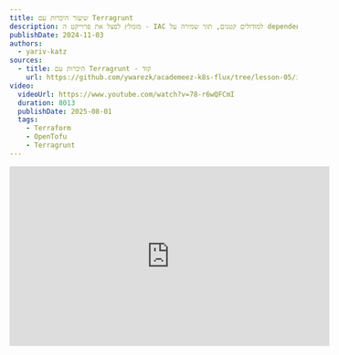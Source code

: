 ```yaml
---
title: שיעור היכרות עם Terragrunt
description: מומלץ לפצל את פרוייקט ה - IAC למודולים קטנים, תוך שמירה על dependency management ומניעת DRY violations. בשיעור זה נלמד כיצד להשיג את כל זה באמצעות Terragrunt.
publishDate: 2024-11-03
authors:
  - yariv-katz
sources:
  - title: היכרות עם Terragrunt - קוד
    url: https://github.com/ywarezk/academeez-k8s-flux/tree/lesson-05/iac
video:
  videoUrl: https://www.youtube.com/watch?v=78-r6wQFCmI
  duration: 8013
  publishDate: 2025-08-01
  tags:    
    - Terraform
    - OpenTofu
    - Terragrunt
---
```



<div class="not-content flex">
  <iframe
    className="mx-auto"
    width="560"
    height="315"
    src="https://www.youtube.com/embed/CBgJ5iTXLFY?si=5616DzHU9n45AWf8"
    title="YouTube video player"
    frameBorder="0"
    allow="accelerometer; autoplay; clipboard-write; encrypted-media; gyroscope; picture-in-picture; web-share"
    allowFullScreen
  />
</div>

בשיעור קודם קיבלנו היכרות עם פרוייקט ה - infrastructure as code שלנו, יצרנו פרוייקט GCP, VPC, GKE, והפעלנו את FluxCD בקלאסטר שלנו באמצעות OpenTofu.  
במהלך קורס זה אנחנו מתמקדים על best practices, זהו למה כל המשאבים בענן שלנו צריכים להיות נוצרים באמצעות IAC (במקרה שלנו Terraform/OpenTofu), עלינו להתרגל להשתמש ב IAC ליצירת המשאבים בענן שלנו, ותיקיית הקורס מתמקדת לא רק להיות קוד המקור של השיעורים שלנו אלא גם ערכת הכלים שאתה יכול לבסס עליה את הפרוייקטים האמיתיים שלך.  
כאשר עובדים על פרוייקטים אמיתיים יש לנו לעיתים קרובות יותר מסביבות אחת, ויותר מקלסטר אחד, ואנחנו צריכים לנהל אותם בדרך שתהיה קלה לתחזוקה ולהתרחבות.  
אותן הסביבות ישתנו במשאבים שיש להם, בהגדרות שהם משתמשים בהם, ואנחנו צריכים להתמודד עם ההבדלים האלה בקורס זה.  
יתרה מכך יש לנו צורך לנהל את ההרשאות של הפרוייקטים שלנו, ולהפריד את ההרשאות של הפרוייקטים השונים, הצוותים, הפרוייקטים, ה devops, והמפתחים, כל אחד מהם יצטרך הרשאות מינימליות ליצירת התשתיות שהם צריכים.

כאשר יוצרים תשתיות חשוב ליצור מודולים קטנים ולהשתמש בהם כמה שיותר.
לדוגמא מאחר והרבה מהסביבות יצרו קלאסטר K8S מנוהל (באמצעות GKE) אנחנו יכולים ליצור מודול לכך ולהשתמש בו בכל סביבה שיש לה קלאסטר K8S.
כאשר משתמשים במודול כזה בסביבה, ייווצר עבורו state של terraform, ואנחנו רוצים לשמור את ה state בצורה מאובטחת בתוך bucket.
האם זה אומר שנצטרך להגדיר מחדש את ה backend של כל מודול שנשתמש בו? ואם כן, האם זה אומר שנצטרך להגדיר מחדש את ה backend של כל מודול שנשתמש בו, ולהגדיר מחדש את הספקים של כל מודול שנשתמש בו?
התשובה היא לא, ובשיעור זה נלמד איך להשתמש ב - Terragrunt כדי לנהל את ההתקנות שלנו בצורה נכונה ומאורגנת תוך כדי מניעת DRY violations.

שיעור זה יהווה היכרות ראשונית עם [Terragrunt](https://terragrunt.gruntwork.io/) ונלמד כיצד לארגן את הפרוייקט IAC שלנו באמצעות Terragrunt, נלמד כיצד לפצל את הפרוייקט שלנו למודולים קטנים, נלמד כיצד למנוע DRY violations באמצעות Terragrunt, ונלמד כיצד לנהל את התלותים שלנו באמצעות Terragrunt.

## תוכנית השיעור

זהו שיעור היכרות עם שבו נתחיל לנהל את פרוייקט ה IAC שלנו באמצעות Terragrunt.
נלמד את הנושאים הבאים:
- היכרות עם Terragrunt
- מבנה התיקיות
- יצירת ה - `terragrunt.hcl` בשורש הפרוייקט
- יצירת קונפיגורציות שחוזרות על עצמן
- יצירת common שיכיל תיקיות ופרוייקט
- איחסון ה state ב bucket

## הרגל רע: פרוייקט IAC מונוליטי

יצירת פרוייקט infastructure שמורכב מיחידת state אחת עצומה בגודלה הוא רעיון רע שמומלץ בחום להימנע ממנו.
הנקודה מוסברת בצורה ברורה בהרצאה הבאה: [The following lecutre](https://blog.gruntwork.io/5-lessons-learned-from-writing-over-300-000-lines-of-infrastructure-code-36ba7fadeac1) אבל אני אסכם את הנקודות העיקריות:
- איטיות - ככל שהתשתיות גדלה, פעולות פשוטות כמו `terragrunt plan` יקחו זמן רב
- `plan/output` בלתי אפשרי להבנה - מתקבל תוצאת plan עצומה שקשה להבין, לעקוב אחריה, וקל לפספס דברים חשובים בתוך התוכנית כמו דברים חשובים שימחקו (אם יש לכם מאות שינויים זה יהיה קל לפספס)
- קשה לכתוב טסטים
- קושי בשימוש חוזר בחלקי קוד
- אבטחה - תצטרכו לספק הרשאות כל-יכול למי שמריץ את הקוד
- מקביליות של הרצה של מספר מפתחים היא יותר קשה
- קל לטעות והנזק יהיה יותר משמעותי

מודולים גדולים בקוד התשתיות עושים נזק וקשים לתחזוקה.

במקרה שלנו מהשיעור הקודם יש לנו פרוייקט מונוליטי עם state אחד שנוצר מקובץ `main.tf` אחד.
צריך לשאוף לפצל את הפרוייקט למודולים קטנים עם כמה שיותר בידוד, בידוד על פי סביבות ובידוד על פי סוגי התשתיות שצריך ליצור.

צריך לפצל את המודול הגדול למודולים קטנים, מבודדים ככל האפשר, מחולקים לפי סוגי התשתיות שהם יוצרים, ולנהל את התלותים ביניהם.

## הרגל רע: ניהול מודולים קטנים מבודדים באמצעות Terraform/OpenTofu

במקום פרוייקט IAC אחד גדול עם state אחד, נחלק אותו למודולים קטנים עם state משלהם, אם ננסה לנהל את זה באמצעות Terraform/OpenTofu נתקל בקשיים:
- חזרה על הקונפיגורציות של ה - Providers
- חזרה על הקונפיגורציות של אחסון ה - state בתוך bucket
- משתנים שחוזרים על עצמם
- קושי בניהול התלות בין המודולים השונים
- קושי בהרצת `apply` על מספר מודולים ובסדר הנכון
- קושי בשימוש חוזר בקוד

מומלץ להשתמש ב - Terragrunt כדי לנהל את המודולים הקטנים בצורה נכונה ומאורגנת.

## היכרות עם Terragrunt

Terragrunt יעטוף לנו את ה - Terraform/OpenTofu ויספק לנו כלים נוספים לניהול מודולים רבים.  
כל מודול יכיל קובץ `terragrunt.hcl` שיכול לכלול הגדרות providers שחוזרים על עצמם, לכלול קוד שחוזר על עצמו, לטעון משתנים חוזרים, ובאופן כללי להתמקד בדברים החדשים שהמודול עושה תוך כדי מינימום חזרה על קוד קיי והגדרות שחוזרות שהיינו צריכים לכלול אם היינו עובדים עם Terraform/OpenTofu בלבד.
כל מודול שניצור יכיל state נפרד שיאוחסן ב bucket.
באמצעות Terragrunt נוכל ליצור סביבת פרודקשיין וסביבת נון פרודקשיין, שמורכבים ממודולים שחוזרים על עצמם, עם שימוש ללא שכפול קוד במודולים שחוזרים על עצמם.

### Terragrunt cli

ניתן להתקין את Terragrunt באמצעות הפקודה:

```bash
> brew install terragrunt
```

כפי שהזכרנו Terragrunt הוא מעטפת זעירה סביב terraform, אז כל פקודה שהיינו מריצים באמצעות הפקודה terraform/tofu עכשיו הופכת להיות terragrunt (terragrunt תעביר את הפקודה ל terraform/tofu).
בנוסף terragrunt יוסיף פקודות נוספות שיעזרו לנו בניהול מודולים רבים.
לדוגמא נוכל להריץ `terragrunt run-all apply` כדי להפעיל שינויים בכל המודולים תחת התיקייה שאנחנו נמצאים בה.

### Terragrunt יעזור לנו בניהול פרוייקט שמורכב ממודולים קטנים

באמצעות Terragrunt יהיה קל לנו לנהל פרוייקט IAC שנבנה ממודולים קטנים.
Terragrunt יעזור לנו לנהל את התלותיות בין אותם המודולים, ויעוזר לנו להריץ את אותן המודולים בסדר הנכון תוך כדי התחשבות באותן התלותיות בין המודולים.
באמצעות Terragrunt ניתן להימנע מ - DRY violations, ולנהל את ההגדרות החוזרות במקום אחד. נראה דוגמא לכך במהלך השיעור.

## מבנה התיקיות

מבנה התיקיות משחק תפקיד חשוב בפרוייקט Terragrunt.
אנחנו משתמשים הרבה ב - composition (נקרא לזה כאן inheritance אף על פי שזה יותר דומה ל composition) ב Terragrunt, וההתייחסות להורשה היא על פי מבנה התיקיות.
בדרך כלל נשים את הלוגיקה המשותפת בתיקיית ההורה, והיא יכולה להיות נגישה לתיקיות הילד.
נעבור על מבנה התיקיות של הפרוייקט שלנו:

<div class="not-content">
```mermaid
flowchart TD
    n1["Terragrunt"] --> n2["_env"] & n3["auth"] & n4["common"] & n18["prod"] & n19["non-prod"]
    n2 --> n5["project.hcl"] & n9["folder.hcl"]    
    n3 --> n10["TBD in next lesson"]
		n18 --> n20["TBD in next lesson"]
		n19 --> n21["TBD in next lesson"]
    n4 --> n13["folders"] & n22["project"]
    n13 --> n14["root"] & n17["shared"]
```
</div>

נעבור על התוכנית:
- `_env` - תיקיית ה - `_env` מכילה פונקציות terragrunt ליצירת רכיב כךשהוא.
- `common` - תיקיית ה - `common` מכילה רכיבים שמשותפים לכל הסביבות.
- `prod/non-prod` - תיקיות ה - `prod` וה - `non-prod` מכילות את הסביבות שלנו (נציג את הסביבות בשיעורים הבאים).
- `auth` - תיקיית ה - `auth` מכילה groups, users, service accounts, והרשאות שנשתמש בהן לאימות עם הענן.

## פונקציות, בלוקים, ו - attributes של Terragrunt

אומרים ל Terragrunt איך לעבוד באמצעות קבצי קונפיגורציה שכתובים ב - HCL. לקבצי הקונפיגורציה ניתן להשתמש במספר דברים יחודיים ל - Terragrunt וגם בפונקציות של Terraform/OpenTofu.  
נעבור על מספר דברים ש Terragrunt הוסיף שניתן להשתמש בקבצי הקונפיגורציה, ונסביר על אותם האלמנטים שבהם נשתמש בשיעור זה.

### בלוקים

לקבצי הקונפיגורציה של terragrunt נשתמש בבלוקים הבאים:

- `locals {}` - מאפשר להגדיר משתנים מקומיים שניתן להשתמש בהם בקובץ הקונפיגורציה.
- `generate "someName" {}` - מאפשר ליצור קובץ חדש בזמן הריצה שיכיל קוד חדש. 
- `include "someName" {}` - מאפשר לכלול קובץ קונפיגורציה אחר בקובץ הקונפיגורציה.
- `dependency "someName" {}` - מאפשר להגדיר תלות בין מודולים.
- `terraform {}` - הרצת קוד terraform בקובץ הקונפיגורציה.
- `remote_state {}` - הגדרת אחסון ה state ב bucket.

### attributes ופונקציות

להגדרת terragrunt נשתמש בפונקציות וב attributes הבאים:

- `inputs = {}` - הגדרות variables ואתחולם שמועברים לקוד ה - terraform שמחובר.
- `find_in_parent_folders()` - מחפש קובץ בתיקיות ההורה.
- `path_relative_to_include()` - מחזיר את הנתיב של המודול שהריץ את הקוד יחסית לנתיב של הקובץ שהריץ את הפונקציה.

### פונקציות ב - Terraform/OpenTofu

בקבצי הקונפיגורציה של terragrunt ניתן עדיין להשתמש בפונקציות של terraform/OpenTofu, כאשר נשתמש בפונקציות של terraform/OpenTofu נשתמש בהן באופן רגיל כמו שהיינו עושים בקובץ הקונפיגורציה של terraform/OpenTofu. להלן רשימה של פונקציות שנשתמש בהן בשיעור זה:
- `dirname()` - מחזיר את שם התיקייה של הקובץ.
- `file()` - קורא את תוכן הקובץ.
- `yamldecode()` - ממיר קובץ yaml למשתנה.

## יצירת ה - `terragrunt.hcl` בשורש הפרוייקט

הפרוייקט IAC שלנו נמצא בתיקייה `/iac/gcp/tofu`, ובתיקייה זו ניצור את הקובץ `terragrunt.hcl` שיכיל את ההגדרות המשותפות לכל המודולים.
ניצור את הקובץ `terragrunt.hcl` בתיקיית הפרוייקט ונכניס אליו את ההגדרות הבאות:

```hcl
/**
 * The root terragrunt will contain:
 *    - common provider configurations
 *    - remote state configuration
 *    - impersonation logic
 *
 */
 
locals {
  region_vars = yamldecode(file(find_in_parent_folders("region_vars.yaml")))
  billing_vars = yamldecode(file(find_in_parent_folders("billing_vars.yaml")))
  common_vars = yamldecode(file(find_in_parent_folders("common_vars.yaml")))
  region = local.region_vars.region
  billing_project = local.billing_vars.billing_project
}

# configure common providers
generate "provider" {
	path = "provider.tf"
	if_exists = "overwrite"
	contents = <<EOF
provider "google" {	
	region  = "${local.region}"
	billing_project = "${local.billing_project}"
	user_project_override = true
}
EOF
}
``` 

נשים לב למספר נקודות:
- ישנם משתנים שהולכים לחזור על עצמם במודולים רבים, את אותם המשתנים מאגדים תחת לוגיקה והקשר מסויים, ושמים אותם בקבצים כמו: `common_vars.yaml`, `region_vars.yaml`, `billing_vars.yaml`. ניתן למצוא את חלק מהקבצים האלו, וחלק מוסתרים אז ניתן לראות את הקבצים עם סיומת של `example.yaml` בתיקיית הפרוייקט.
למרות שאותם משתנים מוגדרים בקבצים ניתן לעקוף אותם במידה ויוצרים קובץ עם שם דומה בתיקייה פנימית של המודול.
- אנחנו מגדירים את ה google provider ובנתיים לצורך האימות הוא ישתמש במשתנה שלנו ב gcp. לא צריך להגדיר את ה google provider במודולים הפנימיים שפשוט יכללו את ההגדרות ששמנו פה.

הגדרות הבסיסיות האלה בשורש הפרוייקט יאפשרו לנו להתחיל ליצור את המשאבים הדרושים.
יש לוודא שמתחברים ל gcp על ידי הרצת הפקודה:

```bash
> gcloud auth application-default login
```

## _env - Folder, Project

תיקיית ה - `_env` תכיל קונפיגורציות שחוזרות על עצמן, מאן פונקציות לשימוש חוזר בקוד.
ה - `_env` תשתמש במידה רבה במודולים של הפרוייקט: [terraform-google-modules](https://registry.terraform.io/namespaces/terraform-google-modules).
ניתן גם לקודד את ה input ים שחוזרים על עצמם באותם הקבצים זה יחסוך  את העבודה של להכניס אינפוטים שחוזרים על עצמם.
בתוך התיקייה `/iac/gcp/tofu/_env` ניצור את הקבצים: `folder.hcl`, `project.hcl`.

<Tabs>
  <TabItem value="folder.hcl" label="folder.hcl">
```hcl
/**
 * terragrunt function to create a folder
 */
 
locals {
	org_id = yamldecode(file(find_in_parent_folders("common_vars.yaml"))).org_id
}

terraform {
	source = "tfr:///terraform-google-modules/folders/google?version=5.0.0"
}

inputs = {
	parent = "organizations/${local.org_id}"
}
```
  </TabItem>
  <TabItem value="project.hcl" label="project.hcl">
```hcl
/**
 * terragrunt function to create a project
 */
 
locals {
	org_id = yamldecode(file(find_in_parent_folders("common_vars.yaml"))).org_id
	billing_account = yamldecode(file(find_in_parent_folders("billing_vars.yaml"))).billing_account
}

terraform {
	source = "tfr:///terraform-google-modules/project-factory/google?version=17.1.0"
}

inputs = {
	random_project_id    = true
	org_id = local.org_id
	billing_account = local.billing_account
	budget_amount = 20
}
```
  </TabItem>  
</Tabs>

אחרי שיצרנו את הפונקציות terragrunt שלנו המבוססות על `terraform-google-modules`, נוכל להשתמש בקונפיגורציות הפונקציות האלו כדי ליצור משאבים שנצטרך כדי ליצור את ה state ב bucket.

## Common - Folder, Project

נשתמש במודולים שיצרנו ב - `_env` כדי ליצור את ה - `common` שבו ניצור את ה folder, project.
ניצור מספר קבצים:
- `common/folders/root/terragrunt.hcl` - זה יצור את התיקייה הראשית `academeez-k8s-flux`
- `common/folders/shared/terragrunt.hcl` - תחת התיקייה הראשית ניצור תיקייה שנקראת `shared` למשאבים שמשותפים
- `common/project/terragrunt.hcl` - זה יצור את הפרוייקט `academeez-k8s-flux-common`

<Tabs>
  <TabItem value="common/folder/terragrunt.hcl" label="common/folder/root/terragrunt.hcl">
```hcl
/**
 * Create the root folder, all the resources will be created under this folder
 */

include "root" {
  path   = find_in_parent_folders()
}

include "folder" {
	path = "${dirname(find_in_parent_folders())}/_env/folder.hcl"
}

inputs = {
	names = [ "academeez-k8s-flux" ]
}
```
  </TabItem>
  <TabItem value="common/folder/shared/terragrunt.hcl" label="common/folder/shared/terragrunt.hcl">
```hcl
/**
 * The shared folder will contain all the shared resources between environments
 */

include "root" {
	path   = find_in_parent_folders()
}

include "folder" {
	path = "${dirname(find_in_parent_folders())}/_env/folder.hcl"
}

# since this folder is under the root folder we will use dependency to get the parent folder
dependency "root_folder" {
	config_path = "../root"
}

inputs = {
	parent = dependency.root_folder.outputs.id
	names = [ "shared" ]
}
```
  </TabItem>
  <TabItem value="common/project/terragrunt.hcl" label="common/project/terragrunt.hcl">
```hcl
/**
 * The common resources that are shared between the environments will be under the common project
 */

include "root" {
	path   = find_in_parent_folders()
}

include "project" {
	path = "${dirname(find_in_parent_folders())}/_env/project.hcl"
}

# since the project will be under the shared folder we will grab it using the dependency block
dependency "shared_folder" {
	config_path = "../folders/shared"
}

inputs = {
	folder_id = dependency.shared_folder.outputs.id
	name = "academeez-k8s-flux-common"
}
```
  </TabItem>  
</Tabs>

אנחנו משתמשים בקונפיגורציות שיצרנו בתיקיית `_env` כדי ליצור תיקיית root, shared, ופרוייקט שיכיל את המשאבים המשותפים.
כמה נקודות לשים לב:
- כאשר נרצה להגיד ל terragrunt ליצור משאבי ענן, בדרך כלל אנחנו נכלול את הקונפיגורציות שרשמנו ב terragrunt.hcl ששמנו בשורש של הפרוייקט.
את זה אנחנו עושים בבלוק ה include הראשון `include "root" {}` ואנחנו מגיעים לשורש הפרוייקט על ידי קריאה לפונקציה `find_in_parent_folders()` שיצביע לקובץ ה terragrunt.hcl שבשורש הפרוייקט.
וכדי לקבל רק את תיקיית השורש נעטוף את זה בפונקציה `dirname(find_in_parent_folders())`.
- אנחנו משתמשים ב `dependency` block כדי לקבל את התלות בין המודולים, לדוגמא במודול של הפרוייקט המשותף אנחנו משתמשים בתלות בין המודול של הפרוייקט לתיקיית ה shared.
זה יוצרת תלות בין המודולים והמודול יחכה ליצירת התיקייה ה shared לפני שהוא ייצור את הפרוייקט.
Terragrunt יסייע לנו לנהל את התלות בין המודולים ולהריץ אותם בסדר הנכון.
- שימו לב שאנחנו נאחסן את הפרוייקט שאנחנו יוצרים ב `common_vars.yaml` תחת המשתנה `common_project` ונשתמש בו במודולים הבאים. 

אחרי שכל הקוד נכתב אנחנו יכולים להריץ את כל המשאבים שיצרנו בפקודה אחת:

```bash
terragrunt run-all apply -input=true
```

## אחסון ה state ב bucket

ברירת המחדל של terragrunt היא לשמור את ה state באופן מקומי על הדיסק תחת התיקייה `.terragrunt-cache`.
אנחנו צריכים להגדיר את הדברים בצורה יותר מאובטחת ולשמור את ה state במקום מרוחק, לשתף את ה state בין מפתחים, ולהגן עליו מפני אסונות באמצעות versioning, ולאפשר rollback.
מומלץ לאחסן את ה - state ב bucket ב GCP.
במקום לחזור על הקונפיגורציות אחסון האלה, אנחנו נגדיר את הכל במקום אחד בקובץ `terragrunt.hcl` שבשורש הפרוייקט.
בצורה כזו נשתף את הקונפיגורציות האלה בין כל המודולים.
נעדכן את הקובץ `terragrunt.hcl` שבשורש הפרוייקט כך:

```hcl title="iac/gcp/tofu/terragrunt.hcl"
locals {
	region_vars = yamldecode(file(find_in_parent_folders("region_vars.yaml")))
	billing_vars = yamldecode(file(find_in_parent_folders("billing_vars.yaml")))
	common_vars = yamldecode(file(find_in_parent_folders("common_vars.yaml")))
	region = local.region_vars.region
	billing_project = local.billing_vars.billing_project
	common_project = local.common_vars.common_project
}
 
# configure remote state in bucket
remote_state {
  backend = "gcs"
	generate = {
		path = "backend.tf"
		if_exists = "overwrite"		
	}
  config = {
    project  = local.common_project
    location = "eu"
    bucket   = "academeez-k8s-flux-terragrunt-state"
    prefix   = "${path_relative_to_include()}/tofu.tfstate"
  }
}

// ...
```

בדוגמא זו אנחנו משתמשים ב - `terragrunt` [`remote_state`](https://terragrunt.gruntwork.io/docs/reference/config-blocks-and-attributes/#remote_state) block כדי לאחסן את ה state ב bucket מרוחק.
קונפיגורציה זו תכלל בכל המודולים ובאמצעות הפונקציה `path_relative_to_include()` נשמור את ה state במיקום שונה ב bucket לכל מודול לפי המיקום שלו בפרוייקט.
ה - `remote_state` block ייצור את ה bucket בפעם הראשונה.

אחרי שהוספנו את הקוד הזה נוכל להעביר את כל ה state ל bucket באמצעות הפקודה:

```bash
terragrunt run-all init -reconfigure -input=true
```

## סיכום

בשיעור זה למדנו על כלי שנשתמש בו בפרוייקט IAC שלנו שנקרא Terragrunt.
באמצעות Terragrunt נוכל לנהל את המודולים שלנו בצורה נכונה ומאורגנת, לנהל את התלות בין המודולים, ולהימנע מקוד שחוזר על עצמו.
אנחנו אומרים ל Terragrunt איך לעבוד על ידי יצירת קבצי קונפיגורציות בקבצי `terragrunt.hcl` בנוסף נשתמש הרבה בירושה כדי להגדיר דברים שחוזרים על עצמם במקום אחד.
בנוסף הצלחנו גם להימנע ממשתנים שחוזרים על עצמם על ידי קידוד שלהם בקבצים חיצוניים.

נמשיך לעבוד עם Terragrunt גם בשיעור הבא כאשר נוסיף אימות והרשאות, ונלמד איך לעשות את זה בצורה נכונה.
